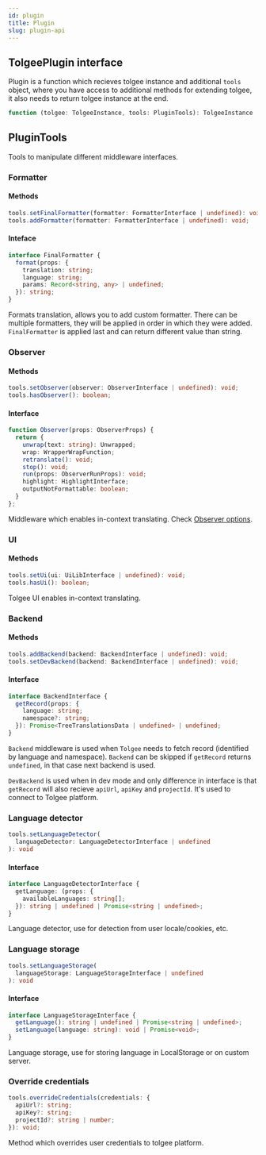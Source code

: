 ```yaml
---
id: plugin
title: Plugin
slug: plugin-api
---
```


## TolgeePlugin interface

Plugin is a function which recieves tolgee instance and additional `tools` object, where you have access
to additional methods for extending tolgee, it also needs to return tolgee instance at the end.

```ts
function (tolgee: TolgeeInstance, tools: PluginTools): TolgeeInstance
```

## PluginTools

Tools to manipulate different middleware interfaces.

### Formatter

#### Methods

```ts
tools.setFinalFormatter(formatter: FormatterInterface | undefined): void;
tools.addFormatter(formatter: FormatterInterface | undefined): void;
```

#### Inteface

```ts
interface FinalFormatter {
  format(props: {
    translation: string;
    language: string;
    params: Record<string, any> | undefined;
  }): string;
}
```

Formats translation, allows you to add custom formatter.
There can be multiple formatters, they will be applied in order in which they were added.
`FinalFormatter` is applied last and can return different value than string.

### Observer

#### Methods

```ts
tools.setObserver(observer: ObserverInterface | undefined): void;
tools.hasObserver(): boolean;
```

#### Interface

```ts
function Observer(props: ObserverProps) {
  return {
    unwrap(text: string): Unwrapped;
    wrap: WrapperWrapFunction;
    retranslate(): void;
    stop(): void;
    run(props: ObserverRunProps): void;
    highlight: HighlightInterface;
    outputNotFormattable: boolean;
  }
};
```

Middleware which enables in-context translating. Check [Observer options](./observer-options).

### UI

#### Methods

```ts
tools.setUi(ui: UiLibInterface | undefined): void;
tools.hasUi(): boolean;
```

Tolgee UI enables in-context translating.

### Backend

#### Methods

```ts
tools.addBackend(backend: BackendInterface | undefined): void;
tools.setDevBackend(backend: BackendInterface | undefined): void;
```

#### Interface

```ts
interface BackendInterface {
  getRecord(props: {
    language: string;
    namespace?: string;
  }): Promise<TreeTranslationsData | undefined> | undefined;
}
```

`Backend` middleware is used when `Tolgee` needs to fetch record (identified by language and namespace).
`Backend` can be skipped if `getRecord` returns `undefined`, in that case next backend is used.

`DevBackend` is used when in dev mode and only difference in interface is that `getRecord` will also
recieve `apiUrl`, `apiKey` and `projectId`. It's used to connect to Tolgee platform.

### Language detector

```ts
tools.setLanguageDetector(
  languageDetector: LanguageDetectorInterface | undefined
): void
```

#### Interface

```ts
interface LanguageDetectorInterface {
  getLanguage: (props: {
    availableLanguages: string[];
  }): string | undefined | Promise<string | undefined>;
}
```

Language detector, use for detection from user locale/cookies, etc.

### Language storage

```ts
tools.setLanguageStorage(
  languageStorage: LanguageStorageInterface | undefined
): void
```

#### Interface

```ts
interface LanguageStorageInterface {
  getLanguage(): string | undefined | Promise<string | undefined>;
  setLanguage(language: string): void | Promise<void>;
}
```

Language storage, use for storing language in LocalStorage or on custom server.

### Override credentials

```ts
tools.overrideCredentials(credentials: {
  apiUrl?: string;
  apiKey?: string;
  projectId?: string | number;
}): void;
```

Method which overrides user credentials to tolgee platform.
